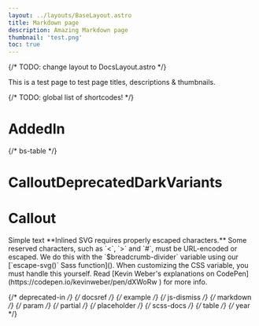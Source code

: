 ```yaml
---
layout: ../layouts/BaseLayout.astro
title: Markdown page
description: Amazing Markdown page
thumbnail: 'test.png'
toc: true
---
```


{/* TODO: change layout to DocsLayout.astro */}

This is a test page to test page titles, descriptions & thumbnails.

{/* TODO: global list of shortcodes! */}
# AddedIn
<AddedIn version="5.3" />
{/* bs-table */}

# CalloutDeprecatedDarkVariants
<CalloutDeprecatedDarkVariants component="dropdown-menu" />

# Callout
<Callout cssClass="danger">
  Simple text
</Callout>
<Callout cssClass="warning">
  **Inlined SVG requires properly escaped characters.** Some reserved characters, such as `<`, `>` and `#`, must be URL-encoded or escaped. We do this with the `$breadcrumb-divider` variable using our [`escape-svg()` Sass function](). <AddedIn version="truc" /> When customizing the CSS variable, you must handle this yourself. Read [Kevin Weber's explanations on CodePen](https://codepen.io/kevinweber/pen/dXWoRw ) for more info.
</Callout>
<Callout>
  <AddedIn version="4.6" />
</Callout>

{/* deprecated-in */}
{/* docsref */}
{/* example */}
{/* js-dismiss */}
{/* markdown */}
{/* param */}
{/* partial */}
{/* placeholder */}
{/* scss-docs */}
{/* table */}
{/* year */}
